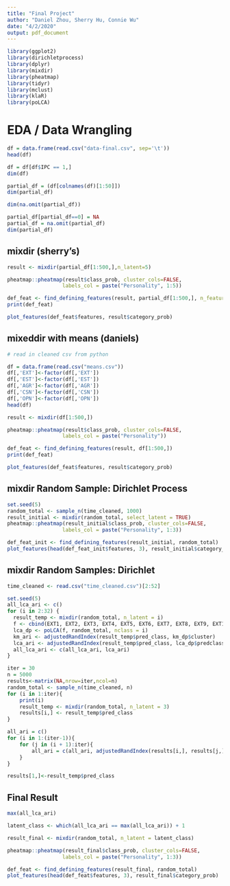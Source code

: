 ```yaml
---
title: "Final Project"
author: "Daniel Zhou, Sherry Hu, Connie Wu"
date: "4/2/2020"
output: pdf_document
---
```


```r
library(ggplot2)
library(dirichletprocess)
library(dplyr)
library(mixdir)
library(pheatmap)
library(tidyr)
library(mclust)
library(klaR)
library(poLCA)
```

# EDA / Data Wrangling
```r
df = data.frame(read.csv("data-final.csv", sep='\t'))
head(df)

```

```r
df = df[df$IPC == 1,]
dim(df)
```

```r
partial_df = (df[colnames(df)[1:50]])
dim(partial_df)
```

```r
dim(na.omit(partial_df))
```

```r
partial_df[partial_df==0] = NA
partial_df = na.omit(partial_df)
dim(partial_df)
```


## mixdir (sherry's)
```r
result <- mixdir(partial_df[1:500,],n_latent=5)
```

```r
pheatmap::pheatmap(result$class_prob, cluster_cols=FALSE,
                  labels_col = paste("Personality", 1:5))
```

```r
def_feat <- find_defining_features(result, partial_df[1:500,], n_features = 5)
print(def_feat)
```
```r
plot_features(def_feat$features, result$category_prob)
```

## mixeddir with means (daniels)

```r
# read in cleaned csv from python

df = data.frame(read.csv("means.csv"))
df[,'EXT']<-factor(df[,'EXT'])
df[,'EST']<-factor(df[,'EST'])
df[,'AGR']<-factor(df[,'AGR'])
df[,'CSN']<-factor(df[,'CSN'])
df[,'OPN']<-factor(df[,'OPN'])
head(df)
```


```r
result <- mixdir(df[1:500,])

```

```r
pheatmap::pheatmap(result$class_prob, cluster_cols=FALSE,
                  labels_col = paste("Personality"))
```

```r
def_feat <- find_defining_features(result, df[1:500,])
print(def_feat)
```
```r
plot_features(def_feat$features, result$category_prob)
```

## mixdir Random Sample: Dirichlet Process

```r
set.seed(5)
random_total <- sample_n(time_cleaned, 1000)
result_initial <- mixdir(random_total, select_latent = TRUE)
pheatmap::pheatmap(result_initial$class_prob, cluster_cols=FALSE,
                  labels_col = paste("Personality", 1:3))
```

```r
def_feat_init <- find_defining_features(result_initial, random_total)
plot_features(head(def_feat_init$features, 3), result_initial$category_prob)
```


## mixdir Random Samples: Dirichlet

```r
time_cleaned <- read.csv("time_cleaned.csv")[2:52]
```

```r
set.seed(5)
all_lca_ari <- c()
for (i in 2:32) {
  result_temp <- mixdir(random_total, n_latent = i)
  f <- cbind(EXT1, EXT2, EXT3, EXT4, EXT5, EXT6, EXT7, EXT8, EXT9, EXT10, EST1, EST2, EST3, EST4, EST5, EST6, EST7, EST8, EST9, EST10, AGR1, AGR2, AGR3, AGR4, AGR5, AGR6, AGR7, AGR8, AGR9, AGR10, CSN1, CSN2, CSN3, CSN4, CSN5, CSN6, CSN7, CSN8, CSN9, CSN10, OPN1, OPN2, OPN3, OPN4, OPN5, OPN6, OPN7, OPN8, OPN9, OPN10) ~ 1
  lca_dp <- poLCA(f, random_total, nclass = i)
  km_ari <- adjustedRandIndex(result_temp$pred_class, km_dp$cluster)
  lca_ari <- adjustedRandIndex(result_temp$pred_class, lca_dp$predclass)
  all_lca_ari <- c(all_lca_ari, lca_ari)
}
```

```r
iter = 30
n = 5000
results<-matrix(NA,nrow=iter,ncol=n)
random_total <- sample_n(time_cleaned, n)
for (i in 1:iter){
    print(i)
    result_temp <- mixdir(random_total, n_latent = 3)
    results[i,] <- result_temp$pred_class
}
```

```r
all_ari = c()
for (i in 1:(iter-1)){
    for (j in (i + 1):iter){
        all_ari = c(all_ari, adjustedRandIndex(results[i,], results[j,]))
    }
}
```

```r
results[1,]<-result_temp$pred_class

```
## Final Result

```r
max(all_lca_ari)
```

```r
latent_class <- which(all_lca_ari == max(all_lca_ari)) + 1

result_final <- mixdir(random_total, n_latent = latent_class)

pheatmap::pheatmap(result_final$class_prob, cluster_cols=FALSE,
                  labels_col = paste("Personality", 1:3))
```

```r
def_feat <- find_defining_features(result_final, random_total)
plot_features(head(def_feat$features, 3), result_final$category_prob)
```
